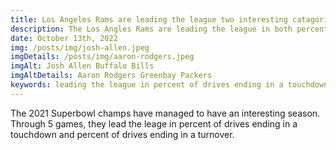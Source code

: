 ```yaml
---
title: Los Angeles Rams are leading the league two interesting catagories
description: The Los Angles Rams are leading the league in both percent of drives ending in a touchdown and percent of drives ending in a turnover.
date: October 13th, 2022
img: /posts/img/josh-allen.jpeg
imgDetails: /posts/img/aaron-rodgers.jpeg
imgAlt: Josh Allen Buffalo Bills
imgAltDetails: Aaron Rodgers Greenbay Packers
keywords: leading the league in percent of drives ending in a touchdown, leading the league in percent of drives ending in a turnover
---
```


The 2021 Superbowl champs have managed to have an interesting season. Through 5 games, they lead the leage in percent of drives ending in a touchdown and percent of drives ending in a turnover. 